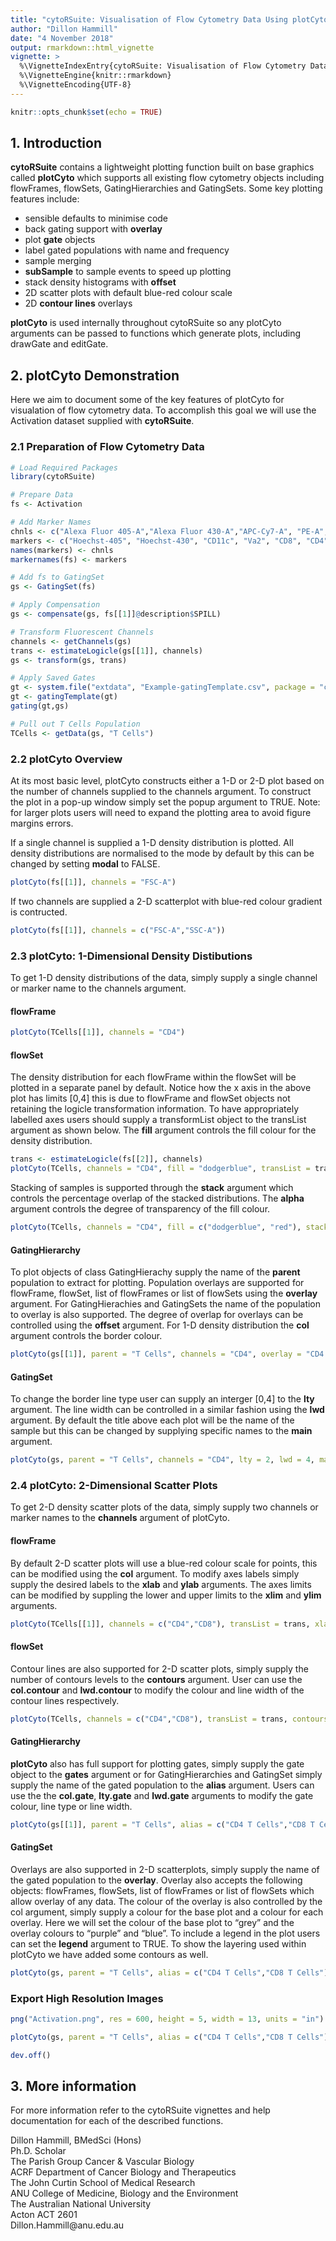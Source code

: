```yaml
---
title: "cytoRSuite: Visualisation of Flow Cytometry Data Using plotCyto"
author: "Dillon Hammill"
date: "4 November 2018"
output: rmarkdown::html_vignette
vignette: >
  %\VignetteIndexEntry{cytoRSuite: Visualisation of Flow Cytometry Data Using plotCyto}
  %\VignetteEngine{knitr::rmarkdown}
  %\VignetteEncoding{UTF-8}
---
```


```r
knitr::opts_chunk$set(echo = TRUE)
```

## 1. Introduction

**cytoRSuite** contains a lightweight plotting function built on base graphics called **plotCyto** which supports all existing flow cytometry objects including flowFrames, flowSets, GatingHierarchies and GatingSets. Some key plotting features include:

- sensible defaults to minimise code
- back gating support with **overlay**
- plot **gate** objects
- label gated populations with name and frequency
- sample merging
- **subSample** to sample events to speed up plotting
- stack density histograms with **offset**
- 2D scatter plots with default blue-red colour scale
- 2D **contour lines** overlays

**plotCyto** is used internally throughout cytoRSuite so any plotCyto arguments can be passed to functions which generate plots, including drawGate and editGate.

## 2. plotCyto Demonstration

Here we aim to document some of the key features of plotCyto for visualation of flow cytometry data. To accomplish this goal we will use the Activation dataset supplied with **cytoRSuite**.

### 2.1 Preparation of Flow Cytometry Data
```r
# Load Required Packages
library(cytoRSuite)

# Prepare Data
fs <- Activation

# Add Marker Names
chnls <- c("Alexa Fluor 405-A","Alexa Fluor 430-A","APC-Cy7-A", "PE-A", "Alexa Fluor 488-A", "Alexa Fluor 700-A", "Alexa Fluor 647-A", "7-AAD-A") 
markers <- c("Hoechst-405", "Hoechst-430", "CD11c", "Va2", "CD8", "CD4", "CD44", "CD69")
names(markers) <- chnls
markernames(fs) <- markers

# Add fs to GatingSet
gs <- GatingSet(fs)

# Apply Compensation
gs <- compensate(gs, fs[[1]]@description$SPILL)

# Transform Fluorescent Channels
channels <- getChannels(gs)
trans <- estimateLogicle(gs[[1]], channels)
gs <- transform(gs, trans)

# Apply Saved Gates
gt <- system.file("extdata", "Example-gatingTemplate.csv", package = "cytoRSuite")
gt <- gatingTemplate(gt)
gating(gt,gs)

# Pull out T Cells Population 
TCells <- getData(gs, "T Cells")

```


### 2.2 plotCyto Overview

At its most basic level, plotCyto constructs either a 1-D or 2-D plot based on the number of channels supplied to the channels argument. To construct the plot in a pop-up window simply set the popup argument to TRUE. Note: for larger plots users will need to expand the plotting area to avoid figure margins errors.

If a single channel is supplied a 1-D density distribution is plotted. All density distributions are normalised to the mode by default by this can be changed by setting **modal** to FALSE.

```r
plotCyto(fs[[1]], channels = "FSC-A")
```

If two channels are supplied a 2-D scatterplot with blue-red colour gradient is contructed.

```r
plotCyto(fs[[1]], channels = c("FSC-A","SSC-A"))
```

### 2.3 plotCyto: 1-Dimensional Density Distibutions

To get 1-D density distributions of the data, simply supply a single channel or marker name to the channels argument. 

#### flowFrame

```r
plotCyto(TCells[[1]], channels = "CD4")
```

#### flowSet

The density distribution for each flowFrame within the flowSet will be plotted in a separate panel by default. Notice how the x axis in the above plot has limits [0,4] this is due to flowFrame and flowSet objects not retaining the logicle transformation information. To have appropriately labelled axes users should supply a transformList object to the transList argument as shown below. The **fill** argument controls the fill colour for the density distribution.

```r
trans <- estimateLogicle(fs[[2]], channels)
plotCyto(TCells, channels = "CD4", fill = "dodgerblue", transList = trans)
```

Stacking of samples is supported through the **stack** argument which controls the percentage overlap of the stacked distributions. The **alpha** argument controls the degree of transparency of the fill colour.

```r
plotCyto(TCells, channels = "CD4", fill = c("dodgerblue", "red"), stack = 0.5, alpha = 0.5)
```

#### GatingHierarchy

To plot objects of class GatingHierachy supply the name of the **parent** population to extract for plotting. Population overlays are supported for flowFrame, flowSet, list of flowFrames or list of flowSets using the **overlay** argument. For GatingHierachies and GatingSets the name of the population to overlay is also supported. The degree of overlap for overlays can be controlled using the **offset** argument. For 1-D density distribution the **col** argument controls the border colour.

```r
plotCyto(gs[[1]], parent = "T Cells", channels = "CD4", overlay = "CD4 T Cells", fill = c("green","blue"), col = c("black","red"))
``` 

#### GatingSet

To change the border line type user can supply an interger [0,4] to the **lty** argument. The line width can be controlled in a similar fashion using the **lwd** argument. By default the title above each plot will be the name of the sample but this can be changed by supplying specific names to the **main** argument.

```r
plotCyto(gs, parent = "T Cells", channels = "CD4", lty = 2, lwd = 4, main = c("Unactivated","Activated"))
```

### 2.4 plotCyto: 2-Dimensional Scatter Plots

To get 2-D density scatter plots of the data, simply supply two channels or marker names to the **channels** argument of plotCyto. 

#### flowFrame

By default 2-D scatter plots will use a blue-red colour scale for points, this can be modified using the  **col** argument. To modify axes labels simply supply the desired labels to the **xlab** and **ylab** arguments. The axes limits can be modified by suppling the lower and upper limits to the **xlim** and **ylim** arguments.

```r
plotCyto(TCells[[1]], channels = c("CD4","CD8"), transList = trans, xlab = "CD4", ylab = "CD8", xlim = c(-0.5,3.5), ylim = c(-0.5,4))
```

#### flowSet

Contour lines are also supported for 2-D scatter plots, simply supply the number of contours levels to the **contours** argument. User can use the **col.contour** and **lwd.contour** to modify the colour and line width of the contour lines respectively.

```r
plotCyto(TCells, channels = c("CD4","CD8"), transList = trans, contours = 15)
```

#### GatingHierarchy

**plotCyto** also has full support for plotting gates, simply supply the gate object to the **gates** argument or for GatingHierarchies and GatingSet simply supply the name of the gated population to the **alias** argument. Users can use the the **col.gate**, **lty.gate** and **lwd.gate** arguments to modify the gate colour, line type or line width.

```r
plotCyto(gs[[1]], parent = "T Cells", alias = c("CD4 T Cells","CD8 T Cells"), channels = c("CD4","CD8"))
```

#### GatingSet

Overlays are also supported in 2-D scatterplots, simply supply the name of the gated population to the **overlay**. Overlay also accepts the following objects: flowFrames, flowSets, list of flowFrames or list of flowSets which allow overlay of any data. The colour of the overlay is also controlled by the col argument, simply supply a colour for the base plot and a colour for each overlay. Here we will set the colour of the base plot to "grey" and the overlay colours to "purple" and "blue". To include a legend in the plot users can set the **legend** argument to TRUE. To show the layering used within plotCyto we have added some contours as well.

```r
plotCyto(gs, parent = "T Cells", alias = c("CD4 T Cells","CD8 T Cells"), channels = c("CD4","CD8"), contours = 15, overlay = c("CD4 T Cells","CD8 T Cells"), col = c("grey","purple", "blue"), alpha = 0.5, legend = TRUE)
```

### Export High Resolution Images

```r
png("Activation.png", res = 600, height = 5, width = 13, units = "in")

plotCyto(gs, parent = "T Cells", alias = c("CD4 T Cells","CD8 T Cells"), channels = c("CD4","CD8"), contours = 15, overlay = c("CD4 T Cells","CD8 T Cells"), col = c("grey","purple", "blue"), alpha = 0.5, legend = TRUE)

dev.off()
```

## 3. More information

For more information refer to the cytoRSuite vignettes and help documentation for each of the described functions.

Dillon Hammill, BMedSci (Hons)
<br /> Ph.D. Scholar
<br /> The Parish Group Cancer & Vascular Biology
<br /> ACRF Department of Cancer Biology and Therapeutics
<br /> The John Curtin School of Medical Research
<br /> ANU College of Medicine, Biology and the Environment
<br /> The Australian National University
<br /> Acton ACT 2601
<br /> Dillon.Hammill@anu.edu.au